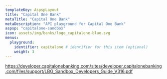 ```yaml
---
templateKey: AspspLayout
title: "Capital One Bank"
metaTitle: "Capital One Bank"
metaDescription: "API playground for Capital One Bank"
aspsp: "capitalone-sandbox"
icon: assets/img/banks/logo_capitalone-blue.svg
menus:
  playground: 
    identifier: capitalone # identifier for this item (optional)
    weight: 3
---
```




https://developer.capitalonebanking.com/sites/developer.capitalonebanking.com/files/support/LBG_Sandbox_Developers_Guide_V316.pdf

